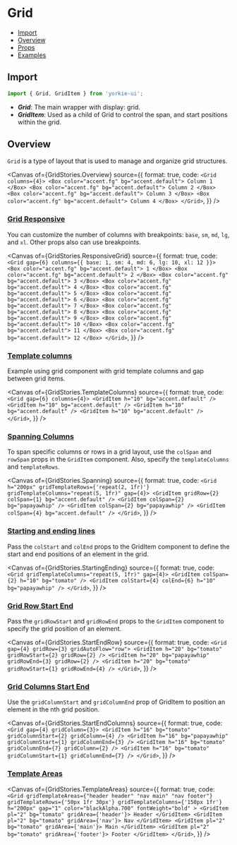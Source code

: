 # Grid


<Meta of={GridStories} />

- [Import](#import)
- [Overview](#overview)
- [Props](#props)
- [Examples](#examples)

## Import

```jsx
import { Grid, GridItem } from 'yorkie-ui';
```

- **_Grid_**: The main wrapper with display: grid.
- **_GridItem_**: Used as a child of Grid to control the span, and start positions within the grid.

<Controls />

## Overview

`Grid` is a type of layout that is used to manage and organize grid structures.

<Canvas
  of={GridStories.Overview}
  source={{
    format: true,
    code: `
      <Grid columns={4}>
        <Box color="accent.fg" bg="accent.default">
          Column 1
        </Box>
        <Box color="accent.fg" bg="accent.default">
          Column 2
        </Box>
        <Box color="accent.fg" bg="accent.default">
          Column 3
        </Box>
        <Box color="accent.fg" bg="accent.default">
          Column 4
        </Box>
      </Grid>
    `,
  }}
/>

### [Grid Responsive](#grid-responsive)

You can customize the number of columns with breakpoints: `base`, `sm`, `md`, `lg`, and `xl`. Other props also can use breakpoints.

<Canvas
  of={GridStories.ResponsiveGrid}
  source={{
    format: true,
    code: `
      <Grid gap={6} columns={{ base: 1, sm: 4, md: 6, lg: 10, xl: 12 }}>
        <Box color="accent.fg" bg="accent.default">
          1
        </Box>
        <Box color="accent.fg" bg="accent.default">
          2
        </Box>
        <Box color="accent.fg" bg="accent.default">
          3
        </Box>
        <Box color="accent.fg" bg="accent.default">
          4
        </Box>
        <Box color="accent.fg" bg="accent.default">
          5
        </Box>
        <Box color="accent.fg" bg="accent.default">
          6
        </Box>
        <Box color="accent.fg" bg="accent.default">
          7
        </Box>
        <Box color="accent.fg" bg="accent.default">
          8
        </Box>
        <Box color="accent.fg" bg="accent.default">
          9
        </Box>
        <Box color="accent.fg" bg="accent.default">
          10
        </Box>
        <Box color="accent.fg" bg="accent.default">
          11
        </Box>
        <Box color="accent.fg" bg="accent.default">
          12
        </Box>
      </Grid>
    `,
  }}
/>

### [Template columns](#template-columns)

Example using grid component with grid template columns and gap between grid items.

<Canvas
  of={GridStories.TemplateColumns}
  source={{
    format: true,
    code: `
      <Grid gap={6} columns={4}>
        <GridItem h="10" bg="accent.default" />
        <GridItem h="10" bg="accent.default" />
        <GridItem h="10" bg="accent.default" />
        <GridItem h="10" bg="accent.default" />
      </Grid>
    `,
  }}
/>

### [Spanning Columns](#spansning-columns)

To span specific columns or rows in a grid layout, use the `colSpan` and `rowSpan` props in the `GridItem` component. Also, specify the `templateColumns` and `templateRows`.

<Canvas
  of={GridStories.Spanning}
  source={{
    format: true,
    code: `
      <Grid h="200px" gridTemplateRows={'repeat(2, 1fr)'} gridTemplateColumns="repeat(5, 1fr)" gap={4}>
        <GridItem gridRow={2} colSpan={1} bg="accent.default" />
        <GridItem colSpan={2} bg="papayawhip" />
        <GridItem colSpan={2} bg="papayawhip" />
        <GridItem colSpan={4} bg="accent.default" />
      </Grid>
    `,
  }}
/>

### [Starting and ending lines](#spansning-columns)

Pass the `colStart` and `colEnd` props to the GridItem component to define the start and end positions of an element in the grid.

<Canvas
  of={GridStories.StartingEnding}
  source={{
    format: true,
    code: `
      <Grid gridTemplateColumns="repeat(5, 1fr)" gap={4}>
        <GridItem colSpan={2} h="10" bg="tomato" />
        <GridItem colStart={4} colEnd={6} h="10" bg="papayawhip" />
      </Grid>
    `,
  }}
/>

### [Grid Row Start End](#grid-row-start-end)

Pass the `gridRowStart` and `gridRowEnd` props to the `GridItem` component to specify the grid position of an element.

<Canvas
  of={GridStories.StartEndRow}
  source={{
    format: true,
    code: `
      <Grid gap={4} gridRow={3} gridAutoFlow="row">
        <GridItem h="20" bg="tomato" gridRowStart={2} gridRow={2} />
        <GridItem h="20" bg="papayawhip" gridRowEnd={3} gridRow={2} />
        <GridItem h="20" bg="tomato" gridRowStart={1} gridRowEnd={4} />
      </Grid>
    `,
  }}
/>

### [Grid Columns Start End](#grid-columns-start-end)

Use the `gridColumnStart` and `gridColumnEnd` prop of GridItem to position an element in the nth grid position.

<Canvas
  of={GridStories.StartEndColumns}
  source={{
    format: true,
    code: `
      <Grid gap={4} gridColumn={3}>
        <GridItem h="16" bg="tomato" gridColumnStart={2} gridColumn={4} />
        <GridItem h="16" bg="papayawhip" gridColumnStart={1} gridColumnEnd={3} />
        <GridItem h="16" bg="tomato" gridColumnEnd={7} gridColumn={2} />
        <GridItem h="16" bg="tomato" gridColumnStart={1} gridColumnEnd={7} />
      </Grid>
    `,
  }}
/>

### [Template Areas](#template-area)

<Canvas
  of={GridStories.TemplateAreas}
  source={{
    format: true,
    code: `
      <Grid
        gridTemplateAreas={"header header"
                  "nav main"
                  "nav footer"}
        gridTemplateRows={'50px 1fr 30px'}
        gridTemplateColumns={'150px 1fr'}
        h="200px"
        gap="1"
        color="blackAlpha.700"
        fontWeight="bold"
      >
        <GridItem pl="2" bg="tomato" gridArea={'header'}>
          Header
        </GridItem>
        <GridItem pl="2" bg="tomato" gridArea={'nav'}>
          Nav
        </GridItem>
        <GridItem pl="2" bg="tomato" gridArea={'main'}>
          Main
        </GridItem>
        <GridItem pl="2" bg="tomato" gridArea={'footer'}>
          Footer
        </GridItem>
      </Grid>
    `,
  }}
/>
